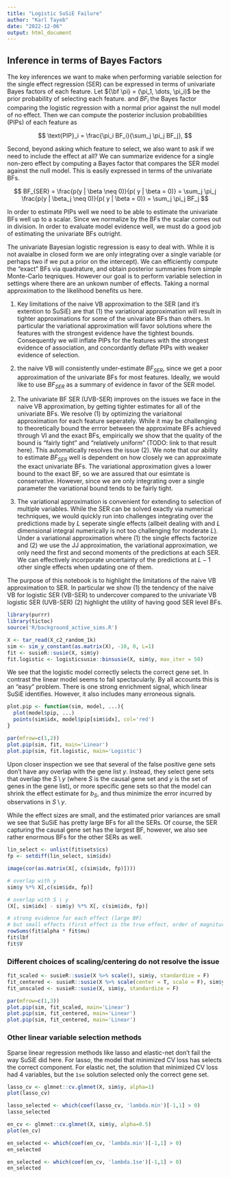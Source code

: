 ```yaml
---
title: "Logistic SuSiE Failure"
author: "Karl Tayeb"
date: "2022-12-06"
output: html_document
---
```


## Inference in terms of Bayes Factors

The key inferences we want to make when performing variable selection for the single effect regression (SER) can be expressed in terms of univariate Bayes factors of each feature.
Let ${\bf \pi} = (\pi_1, \dots, \pi_i)$ be the prior probability of selecting each feature. and $BF_i$ the Bayes factor comparing the logistic regression with a normal prior against the null model of no effect. 
Then we can compute the posterior inclusion probabilities (PIPs) of each feature as

$$
\text{PIP}_i = \frac{\pi_i BF_i}{\sum_j \pi_j BF_j},
$$

Second, beyond asking which feature to select, we also want to ask if we need to include the effect at all?
We can summarize evidence for a single non-zero effect by computing a Bayes factor that compares the SER model against the null model.
This is easily expressed in terms of the univariate BFs.

$$
BF_{SER} = 
\frac{p(y | \beta \neq 0)}{p( y | \beta = 0)} = 
\sum_j \pi_j \frac{p(y | \beta_j \neq 0)}{p( y | \beta = 0)} = 
\sum_j \pi_j BF_j
$$

In order to estimate PIPs well we need to be able to estimate the univariate BFs well up to a scalar.
Since we normalize by the BFs the scalar comes out in division.
In order to evaluate model evidence well, we must do a good job of estimating the univariate BFs outright.

The univariate Bayesian logistic regression is easy to deal with. While it is not avaialbe in closed form we are only integrating over a single variable (or perhaps two if we put a prior on the intercept).
We can efficiently compute the "exact" BFs via quadrature, and obtain posterior summaries from simple Monte-Carlo teqniques.
However our goal is to perform variable selection in settings where there are an unkown number of effects. Taking a normal approximation to the likelihood benefits us here.


1. Key limitations of the naive VB approximation to the SER (and it's extention to SuSiE) are that (1) the variational approximation will result in tighter approximations for some of the univariate BFs than others.
In particular the variational approximation will favor solutions where the features with the strongest evidence have the tightest bounds.
Consequently we will inflate PIPs for the features with the strongest evidence of association, and concordantly deflate PIPs with weaker evidence of selection.
(2) the naive VB will consistently under-estimate $BF_{SER}$, since we get a poor approximation of the univariate BFs for most features.
Ideally, we would like to use $BF_{SER}$ as a summary of evidence in favor of the SER model.

2. The univariate BF SER (UVB-SER) improves on the issues we face in the naive VB approximation, by getting tighter estimates for all of the univariate BFs. We resolve (1) by optimizing the variaitonal approximation for each feature seperately.
While it may be challenging to theoretically bound the errror between the approximate BFs achieved through VI and the exact BFs, empirically we show that the quality of the bound is "fairly tight" and "relatively uniform" (TODO: link to that result here).
This automatically resolves the issue (2). We note that our ability to estimate $BF_{SER}$ well is dependent on how closely we can approximate the exact univariate BFs. The variational approximation gives a lower bound to the exact BF, so we are assured that our esimtate is conservative.
However, since we are only integrating over a single parameter the variational bound tends to be fairly tight.

3. The variational approximation is convenient for extending to selection of multiple variables.
While the SER can be solved exactly via numerical techniques, we would quickly run into challenges integrating over the predictions made by $L$ seperate single effects
(allbeit dealing with and $L$ dimensional integral numerically is not too challenging for moderate $L$).
Under a variational approximation where (1) the single effects factorize and (2) we use the JJ approximation, the variational approximation, we only need the first and second moments of the predictions at each SER.
We can effectively incorporate uncertainty of the predictions at $L-1$ other single effects when updating one of them.


The purpose of this notebook is to highlight the limitations of the naive VB approximation to SER.
In particular we show (1) the tendency of the naive VB for logistic SER (VB-SER) to undercover compared to the univariate VB logistic SER (UVB-SER)
(2) highlight the utility of having good SER level BFs.

```r
library(purrr)
library(tictoc)
source('R/background_active_sims.R')

X <- tar_read(X_c2_random_1k)
sim <- sim_y_constant(as.matrix(X), -10, 0, L=1)
fit <- susieR::susie(X, sim$y)
fit.logistic <- logisticsusie::binsusie(X, sim$y, max_iter = 50)
```

We see that the logistic model correctly selects the correct gene set. In contrast the linear model seems to fail spectacularly. By all accounts this is an "easy" problem. There is one strong enrichment signal, which linear SuSiE identifies. However, it also includes many erroneous signals.


```r
plot.pip <- function(sim, model, ...){
  plot(model$pip, ...)
  points(sim$idx, model$pip[sim$idx], col='red')
}

par(mfrow=c(1,2))
plot.pip(sim, fit, main='Linear')
plot.pip(sim, fit.logistic, main='Logistic')
```


Upon closer inspection we see that several of the false positive gene sets don't have any overlap with the gene list $y$.
Instead, they select gene sets that overlap the $S \setminus y$ (where $S$ is the causal gene set and $y$ is the set of genes in the gene list), or more specific gene sets so that the model can shrink the effect estimate for $b_S$, and thus minimize the error incurred by observations in $S \setminus y$.

While the effect sizes are small, and the estimated prior variances are small we see that SuSiE has pretty large BFs for all the SERs. Of course, the SER capturing the causal gene set has the largest BF, however, we also see rather enormous BFs for the other SERs as well.

```r
lin_select <- unlist(fit$sets$cs)
fp <- setdiff(lin_select, sim$idx)

image(cor(as.matrix(X[, c(sim$idx, fp)])))

# overlap with y
sim$y %*% X[,c(sim$idx, fp)]

# overlap with S \ y
(X[, sim$idx] - sim$y) %*% X[, c(sim$idx, fp)]

# strong evidence for each effect (large BF)
# but small effects (first effect is the true effect, order of magniture larger)
rowSums(fit$alpha * fit$mu)
fit$lbf
fit$V
```


### Different choices of scaling/centering do not resolve the issue

```r
fit_scaled <- susieR::susie(X %>% scale(), sim$y, standardize = F)
fit_centered <- susieR::susie(X %>% scale(center = T, scale = F), sim$y, standardize = F)
fit_unscaled <- susieR::susie(X, sim$y, standardize = F)
```


```r
par(mfrow=c(1,3))
plot.pip(sim, fit_scaled, main='Linear')
plot.pip(sim, fit_centered, main='Linear')
plot.pip(sim, fit_centered, main='Linear')
```


### Other linear variable selection methods

Sparse linear regression methods like lasso and elastic-net don't fail the way SuSiE did here. For lasso, the model that minimized CV loss has selects the correct component. For elastic net, the solution that minimized CV loss had 4 variables, but the `1se` solution selected only the correct gene set. 

```r
lasso_cv <- glmnet::cv.glmnet(X, sim$y, alpha=1)
plot(lasso_cv)

lasso_selected <- which(coef(lasso_cv, 'lambda.min')[-1,1] > 0)
lasso_selected
```

```r
en_cv <- glmnet::cv.glmnet(X, sim$y, alpha=0.5)
plot(en_cv)

en_selected <- which(coef(en_cv, 'lambda.min')[-1,1] > 0)
en_selected

en_selected <- which(coef(en_cv, 'lambda.1se')[-1,1] > 0)
en_selected
```


